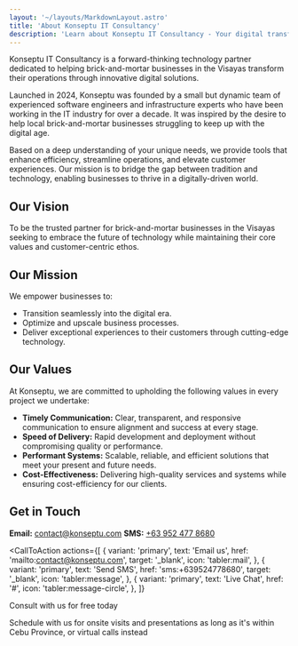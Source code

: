 ```yaml
---
layout: '~/layouts/MarkdownLayout.astro'
title: 'About Konseptu IT Consultancy'
description: 'Learn about Konseptu IT Consultancy - Your digital transformation partner'
---
```



Konseptu IT Consultancy is a forward-thinking technology partner dedicated to helping brick-and-mortar businesses in the Visayas transform their operations through innovative digital solutions.

Launched in 2024, Konseptu was founded by a small but dynamic team of experienced software engineers and infrastructure experts who have been working in the IT industry for over a decade. It was inspired by the desire to help local brick-and-mortar businesses struggling to keep up with the digital age.

Based on a deep understanding of your unique needs, we provide tools that enhance efficiency, streamline operations, and elevate customer experiences. Our mission is to bridge the gap between tradition and technology, enabling businesses to thrive in a digitally-driven world.

## Our Vision

To be the trusted partner for brick-and-mortar businesses in the Visayas seeking to embrace the future of technology while maintaining their core values and customer-centric ethos.

## Our Mission

We empower businesses to:

- Transition seamlessly into the digital era.
- Optimize and upscale business processes.
- Deliver exceptional experiences to their customers through cutting-edge technology.

## Our Values

At Konseptu, we are committed to upholding the following values in every project we undertake:

- **Timely Communication:** Clear, transparent, and responsive communication to ensure alignment and success at every stage.
- **Speed of Delivery:** Rapid development and deployment without compromising quality or performance.
- **Performant Systems:** Scalable, reliable, and efficient solutions that meet your present and future needs.
- **Cost-Effectiveness:** Delivering high-quality services and systems while ensuring cost-efficiency for our clients.

## Get in Touch

**Email:** [contact@konseptu.com](mailto:contact@konseptu.com)
**SMS:** [+63 952 477 8680](sms:+639524778680)

<CallToAction
  actions={[
    {
      variant: 'primary',
      text: 'Email us',
      href: 'mailto:contact@konseptu.com',
      target: '_blank',
      icon: 'tabler:mail',
    },
    {
      variant: 'primary',
      text: 'Send SMS',
      href: 'sms:+639524778680',
      target: '_blank',
      icon: 'tabler:message',
    },
    {
      variant: 'primary',
      text: 'Live Chat',
      href: '#',
      icon: 'tabler:message-circle',
    },
  ]}
  >
  <Fragment slot="title"> Consult with us for free today </Fragment>

<Fragment slot="subtitle">
  Schedule with us for onsite visits and presentations as long as it's within Cebu Province, or virtual calls instead
</Fragment>

</CallToAction>
